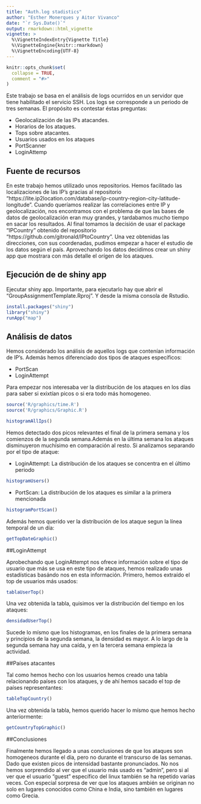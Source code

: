 ```yaml
---
title: "Auth.log stadistics"
author: "Esther Monerques y Aitor Vivanco"
date: "`r Sys.Date()`"
output: rmarkdown::html_vignette
vignette: >
  %\VignetteIndexEntry{Vignette Title}
  %\VignetteEngine{knitr::rmarkdown}
  %\VignetteEncoding{UTF-8}
---
```


```r
knitr::opts_chunk$set(
  collapse = TRUE,
  comment = "#>"
)
```

Este trabajo se basa en el análisis de logs ocurridos en un servidor que tiene habilitado el servicio SSH. Los logs se corresponde a un periodo de tres semanas. El propósito es contestar éstas preguntas: 

  - Geolocalización de las IPs atacandes.
  - Horarios de los ataques.
  - Tops sobre atacantes.
  - Usuarios usados en los ataques
  - PortScanner
  - LoginAttemp

## Fuente de recursos

En este trabajo hemos utilizado unos repositorios. Hemos facilitado las localizaciones de las IP's gracias al repositorio "https://lite.ip2location.com/database/ip-country-region-city-latitude-longitude". Cuando queríamos realizar las correlaciones entre IP y geolocalización, nos encontramos con el problema de que las bases de datos de geolocalización eran muy grandes, y tardabamos mucho tiempo en sacar los resultados. Al final tomamos la decisión de usar el package "IPCountry" obtenido del repositorio "https://github.com/gitronald/IPtoCountry".
Una vez obtenidas las direcciones, con sus coordenadas, pudimos empezar a hacer el estudio de los datos según el país. Aprovechando los datos decidimos crear un shiny app que mostrara con más detalle el orígen de los ataques.


## Ejecución de de shiny app

Ejecutar shiny app. Importante, para ejecutarlo hay que abrir el "GroupAssignmentTemplate.Rproj". Y desde la mísma consola de Rstudio.

```r
install.packages("shiny")
library("shiny")
runApp("map")
```


## Análisis de datos

Hemos considerado los análisis de aquellos logs que contenían información de IP's. Además hemos diferenciado dos tipos de ataques específicos: 
 
 - PortScan
 - LoginAttempt

Para empezar nos interesaba ver la distribución de los ataques en los días para saber si exixtían picos o si era todo más homogeneo.

```r
source('R/graphics/time.R')
source('R/graphics/Graphic.R')

```


```r
histogramAllIps()

```

Hemos detectado dos picos relevantes el final de la primera semana y los comienzos de la segunda semana.Además en la última semana los ataques disminuyeron muchísimo en comparación al resto. Si analizamos separando por el tipo de ataque: 

 - LoginAttempt: La distribución de los ataques se concentra en el último periodo 
 
```r
histogramUsers()

```

 - PortScan: La distribución de los ataques es similar a la primera mencionada
 
```r
histogramPortScan()

```

Además hemos querido ver la distribución de los ataque segun la línea temporal de un día:

```r
getTopDateGraphic()

```

##LoginAttempt

Aprobechando que LoginAttempt nos ofrece información sobre el tipo de usuario que más se usa en este tipo de ataques, hemos realizado unas estadísticas basándo nos en esta información. Primero, hemos extraído el top de usuarios más usados:

```r
tablaUserTop()

```

Una vez obtenida la tabla, quisimos ver la distribución del tiempo en los ataques:

```r
densidadUserTop()

```

Sucede lo mísmo que los histogramas, en los finales de la primera semana y principios de la segunda semana, la densidad es mayor. A lo largo de la segunda semana hay una caída, y en la tercera semana empieza la actividad.

##Países atacantes

Tal como hemos hecho con los usuarios hemos creado una tabla relacionando países con los ataques, y de ahí hemos sacado el top de países representantes: 

```r
tableTopCountry()

```

Una vez obtenida la tabla, hemos querido hacer lo mísmo que hemos hecho anteriormente:

```r
getCountryTopGraphic()

```

##Conclusiones

Finalmente hemos llegado a unas conclusiones de que los ataques son homogeneos durante el día, pero no durante el transcurso de las semanas. Dado que existen picos de intensidad bastante pronunciados. No nos hemos sorprendido al ver que el usuario más usado es "admin", pero si al ver que el usuario "guest" específico del linux también se ha repetido varias veces. Con especial sorpresa de ver que los ataques ambién se originan no solo en lugares conocidos como China e India, sino también en lugares como Grecia.
